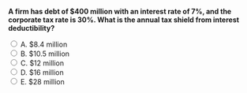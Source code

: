::: {.question-block}

<form onsubmit="event.preventDefault(); checkAnswer('module8_mcq_q91')" data-correct-answer="A">
<strong style="display: block;">A firm has debt of $400 million with an interest rate of 7%, and the corporate tax rate is 30%. What is the annual tax shield from interest deductibility?</strong>

<label><input type="radio" name="module8_mcq_q91" value="A"> A. $8.4 million</label><br>
<label><input type="radio" name="module8_mcq_q91" value="B"> B. $10.5 million</label><br>
<label><input type="radio" name="module8_mcq_q91" value="C"> C. $12 million</label><br>
<label><input type="radio" name="module8_mcq_q91" value="D"> D. $16 million</label><br>
<label><input type="radio" name="module8_mcq_q91" value="E"> E. $28 million</label><br>
</form>

<div id="feedback-module8_mcq_q91" class="feedback" data-status="" style="display:none;">
✅ Correct: A.  
Interest expense = 400 × 0.07 = 28 million  
Tax shield = 28 × 0.30 = **$8.4 million** annual tax benefit.
</div>

:::
